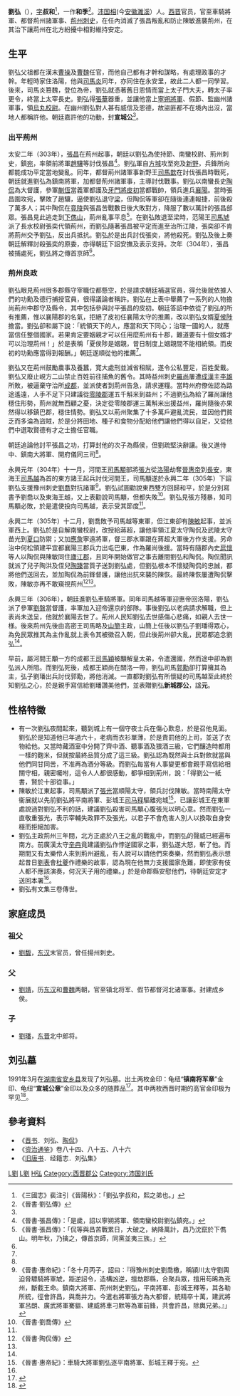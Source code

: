 '''劉弘'''（{{bd|236年||306年|catIdx=L劉}}），[[表字|字]]'''叔和'''<ref>《三國志》裴注引《晉陽秋》：「劉弘字叔和，熙之弟也。」</ref>，一作'''和季'''<ref name="main source">《晉書·劉弘傳》</ref>。[[沛国|沛国]][[相縣|相]](今[[安徽|安徽]][[濉溪|濉溪]]）人。[[西晋|西晋]]官员，官至車騎將軍、都督荊州諸軍事、[[荆州_(古代)#長官|荊州刺史]]，在任內消滅了張昌叛亂和防止陳敏進襲荊州，在其治下讓荊州在北方紛擾中相對維持安定。

== 生平 ==
劉弘父祖都在漢末[[曹操|曹操]]及[[曹魏|曹魏]]任官，而他自己都有才幹和謀略，有處理政事的才幹。年輕時家住洛陽，他與[[司馬炎|司馬炎]]同年，亦同住在永安里，故此二人都一同學習。後來，司馬炎篡魏，登位為帝，劉弘就憑著舊日恩情而當上太子門大夫，轉太子率更令，終當上太宰長史。劉弘得[[張華|張華]]器重，並讓他當上[[寧朔將軍|寧朔將軍]]、假節、監幽州諸軍事，領[[烏丸校尉|烏丸校尉]]。在幽州劉弘對人甚有威信及恩德，故盜匪都不在境內出沒，當地人都稱許他。朝廷嘉許他的功動，封'''宣城公'''<ref name="main source"/>。

=== 出平荊州 ===
太安二年（303年），[[張昌|張昌]]在荊州起事，朝廷以劉弘為使持節、南蠻校尉、荊州刺史，鎮[[宛|宛]]，率領前將軍[[趙驤|趙驤]]等討伐張昌<ref>《晉書·張昌傳》：「是歲，詔以寧朔將軍、領南蠻校尉劉弘鎮宛。」</ref>。劉弘軍自[[方城|方城]]攻至宛及[[新野|新野]]，兵鋒所向都能成功平定當地變亂。同年，都督荊州諸軍事新野王[[司馬歆|司馬歆]]在討伐張昌時戰死，朝廷就進劉弘為鎮南將軍，加都督荊州諸軍事，主導討伐戰事。劉弘以南蠻長史[[陶侃|陶侃]]為大督護，參軍[[蒯恆|蒯恆]]當義軍都護及[[牙門將|牙門將]][[皮初|皮初]]當都戰帥，領兵進兵[[襄陽|襄陽]]。當時張昌圍攻宛，擊敗了趙驤，逼使劉弘退守[[梁縣|梁]]，但陶侃等軍卻在隨後連連報捷，前後殺了萬多人；其中陶侃在[[竟陵|竟陵]]與張昌苦戰數日後大敗對方，降服了數以萬計的張昌部眾。張昌見此逃走到[[下儁山|下儁山]]，荊州亂事平息<ref>《晉書·張昌傳》：「侃等與昌苦戰累日，大破之，納降萬計，昌乃沈竄於下儁山。明年秋，乃擒之，傳首京師，同黨並夷三族。」</ref>。在劉弘敗退至梁時，范陽王[[司馬虓|司馬虓]]派了長水校尉張奕代領荊州，而劉弘隨著張昌被平定而進至治所江陵，張奕卻不肯將荊州交予劉弘，反出兵抵抗。劉弘於是出兵討伐張奕，將他殺死。劉弘及後上奏朝廷解釋討殺張奕的原委，亦得朝廷下詔安撫及表示支持。次年（304年），張昌被捕處死，劉弘將之傳首京師<ref name="main source"/>。

=== 荊州良政 ===
劉弘眼見荊州很多郡縣守宰職位都懸空，於是請求朝廷補選官員，得允後就依據人們的功勳及德行捕授官員，很得議論者稱許。劉弘在上表中舉薦了一系列的人物擔尚荊州中郡守及縣令，其中包括參與討平張昌的皮初。朝廷答詔中依從了劉弘的所有推薦，惟以襄陽郡的名氣，拒絕了皮初任襄陽太守的推薦，改以劉弘女婿[[夏侯陟|夏侯陟]]擔當。劉弘卻和屬下說：「統領天下的人，應當和天下同心；治理一國的人，就應當信任整個國家。若果肯定要姻親才可以任用麼荊州有十郡，難道要有十個女婿才可以治理荊州！」於是表稱「夏侯陟是姻親，昔日制度上姻親間不能相統領。而皮初的功勳應當得到報酬。」朝廷遂順從他的推薦<ref name="main source"/>。

劉弘又在荊州鼓勵農事及養蠶，寛大處刑並減省租賦，遂令公私豐足，百姓愛戴。劉弘又廢止峴方二山禁止百姓前往捕魚的舊令。其時益州刺史[[羅尚|羅尚]]屢遭[[成漢|成漢]]主[[李雄|李雄]]所敗，被逼棄守治所[[成都|成都]]，並派使者到荊州告急，請求運糧。當時州府僚佐認為路途遙遠，人手不足下只建議從[[零陵郡|零陵郡]]運五千斛米到益州；不過劉弘為給了羅尚讓他穩住形勢，荊州就無西顧之憂，決定從零陵郡運三萬斛米出援益州，羅尚隨後亦果然得以移鎮巴郡，穩住情勢。劉弘又以荊州聚集了十多萬戶避亂流民，並因他們貧乏而多淪為盜賊，於是分將田地、種子和食物分配給他們讓他們得以自足，又從他們中選取賢德有才之士擔任官職。

朝廷追論他討平張昌之功，打算封他的次子為縣侯，但劉疏堅決辭讓。後又進侍中、鎮南大將軍、開府儀同三司<ref name="main source"/>。

永興元年（304年）十一月，河間王[[司馬顒|司馬顒]]部將[[張方|張方]]從[[洛陽|洛陽]]劫奪[[晉惠帝|晉惠帝]]到[[長安|長安]]，東海王[[司馬越|司馬越]]為首的東方諸王起兵討伐河間王，司馬顒遂於永興二年（305年）下詔劉弘支援豫州刺史[[劉喬|劉喬]]對抗諸軍<ref>《晉書·惠帝紀》：「冬十月丙子，詔曰：『得豫州刺史劉喬檄，稱潁川太守劉輿迫脅驃騎將軍虓，距逆詔令，造構凶逆，擅劫郡縣，合聚兵眾，擅用苟晞為兗州，斷截王命。鎮南大將軍、荊州刺史劉弘，平南將軍、彭城王釋等，其各勒所統，徑會許昌，與喬并力。今遣右將軍張方為大都督，統精卒十萬，建武將軍呂朗、廣武將軍騫貙、建威將車刁默等為軍前鋒，共會許昌，除輿兄弟。』」</ref>。劉弘試圖勸說東西雙方回歸和平，於是分別寫書予劉喬以及東海王越，又上表勸說司馬顒，但都失敗<ref>《晉書·劉喬傳》</ref>。劉弘見張方殘暴，知司馬顒必敗，於是遣使投向司馬越，表示受其節度<ref name="main source"/>。

永興二年（305年）十二月，劉喬敗予司馬越等東軍，但江東卻有[[陳敏|陳敏]]起事，並派軍西上。劉弘於是自解南蠻校尉，改授給蔣超，讓他率領江夏太守陶侃及武陵太守苗光到[[夏口|夏口]]防禦；又加[[應詹|應詹]]寧遠將軍，督三郡水軍跟在蔣超大軍後方作支援。另命治中何松領建平宜都襄陽三郡兵力出屯巴東，作為羅尚後援。當時有隨郡內史[[扈懷|扈懷]]等人以陶侃與陳敏同住[[廬江郡|廬江郡]]，且同年開始做官之事去離間劉弘和陶侃。陶侃聞訊就派了兒子陶洪及侄兒[[陶臻|陶臻]]當質子送到劉弘處，但劉弘根本不懷疑陶侃的忠誠，都將他們送回去，並加陶侃為前鋒督護，讓他出抗來襲的陳恢。最終陳恢屢遭陶侃擊敗，陳敏亦再不敢窺視荊州<ref>《晉書·陶侃傳》</ref><ref name="main source"/>。

永興三年（306年），朝廷進劉弘車騎將軍。同年司馬越等軍迎惠帝回洛陽，劉弘派了參軍[[劉盤|劉盤]]當督護，率軍加入迎帝還京的部隊。事後劉弘以老病請求解職，但上表尚未送呈，他就於襄陽去世了。荊州人民知劉弘去世感傷心悲痛，如親人去世一様。後來荊州先後由高密王司馬略及[[山簡|山簡]]主政，山簡上任後以劉弘子劉璠得眾心，為免民眾推其為主作亂就上表令其被徵召入朝，但此後荊州卻大亂，民眾都追念劉弘<ref name="main source"/>。

早前，屬河間王顒一方的成都王[[司馬穎|司馬穎]]被顒解皇太弟，令遣還國，然而途中卻為劉弘派人所阻。而劉弘死後，成都王穎尚在關洛一帶，劉弘司馬[[郭勱|郭勱]]卻打算擁其為主，弘子劉璠出兵討伐郭勱，將他消滅。一直都對劉弘有所懷疑的司馬越至此終於知劉弘之心，於是親手寫信給劉璠讚美他們，並表贈劉弘'''新城郡公'''，諡'''元'''。

== 性格特徵 ==
*有一次劉弘夜間起來，聽到城上有一個守夜士兵在傷心歎息，於是召他見面。劉弘於是知道他已年過六十，老病而衣衫單薄，於是責罰他的上司，並送了衣物給他。又當時藏酒室中分開了齊中酒、聽事酒及猥酒三級，它們釀造時都用一樣的麴米，但就按最終品質分成了這三級。劉弘認為既然與士兵對飲就當與他們同甘同苦，不准再為酒分等級。而劉弘每當有人事變更都會親手寫信給相關守相，親密囑咐，這令人人都很感動，都爭相到荊州，說：「得劉公一紙書，賢於十部從事。」
*陳敏於江東起事，司馬顒派了[[张光_(西晋)|張光]]當順陽太守，領兵討伐陳敏。當時南陽太守衞展就以先前劉弘將平南將軍、彭城王[[司马释|司马释]]驅離宛城<ref>《晉書·惠帝紀》：車騎大將軍劉弘逐平南將軍、彭城王釋于宛。</ref>，已讓彭城王在東軍處說過對劉弘不利的話，建議劉弘殺害司馬顒心腹張光以明心意。然而劉弘一直敬重張光，表示宰輔失政罪不及張光，以君子不會危害人別人以換取自身安穩而拒絕加害。
*劉弘主政荊州三年間，北方正處於八王之亂的戰亂中，而劉弘的聲威已經遍布南方。前廣漢太守[[辛冉|辛冉]]竟建議劉弘作悖逆國家之事，劉弘遂大怒，斬了他。而期間又有太樂伶人來到荊州避亂，有人說可以請他們來奏樂，然而劉弘表示想起昔日[[劉表|劉表]]會[[杜夔|杜夔]]作禮樂的故事，認為現在他無力支援國家危難，即使家有伎人都不應該演奏，何況天子用的禮樂。」於是命郡縣安慰他們，待朝廷安定才送回本署<ref name="main source"/>。
*劉弘有文集三卷傳世。

== 家庭成员 ==
===祖父===
*[[劉馥|劉馥]]，[[东汉|东汉]]末官员，曾任揚州刺史。
===父===
*[[劉靖_(曹魏)|劉靖]]，历[[东汉|东汉]]和[[曹魏|曹魏]]两朝，官至镇北将军、假节都督河北诸軍事。封建成乡侯。
===子===
*[[劉璠|劉璠]]，[[东晋|东晋]]北中郎将。

== 刘弘墓 ==
1991年3月在[[湖南省|湖南省]][[安乡县|安乡县]]发现了刘弘墓。出土两枚金印：龟纽“'''镇南将军章'''”金印、龟纽“'''宣城公章'''”金印以及众多的随葬品<ref>{{Cite journal|title=湖南安乡西晋刘弘墓|author=雷明|url=https://kns.cnki.net/kcms/detail/detail.aspx?dbcode=CJFD&dbname=CJFD9093&filename=WENW199311000&uniplatform=NZKPT&v=iazRrw0oL6o-zmDNMUMKLrkXiVwL9BHRp6ZP4VJSEjk-_1-jFqtHhgIPKxklO1Ob|journal=文物|issue=11|others=雷芬|year=1993|access-date=2022-03-04|archive-date=2022-03-04|archive-url=https://web.archive.org/web/20220304025344/https://kns.cnki.net/kcms/detail/detail.aspx?dbcode=CJFD&dbname=CJFD9093&filename=WENW199311000&uniplatform=NZKPT&v=iazRrw0oL6o-zmDNMUMKLrkXiVwL9BHRp6ZP4VJSEjk-_1-jFqtHhgIPKxklO1Ob|dead-url=no}}</ref>。其中两枚西晋时期的高官金印极为罕见<ref>{{Cite web|title=魏晋时期的中央政界与地方社会——围绕西晋刘弘墓的发掘问题|url=https://kns.cnki.net/kcms/detail/detail.aspx?dbcode=IPFD&dbname=IPFD9914&filename=WJNB199509001003&uniplatform=NZKPT&v=KM1z8ApBZkv2eg5_P_QPhRuvH8Az42-dyRYlmAb6UYs0sacALiy9ul-PnoH2VEL9_HEqC16V_4Y%3d|author=葭森健介|date=1995-09|language=zh-CN|access-date=2022-03-04|archive-date=2022-03-04|archive-url=https://web.archive.org/web/20220304025347/https://kns.cnki.net/kcms/detail/detail.aspx?dbcode=IPFD&dbname=IPFD9914&filename=WJNB199509001003&uniplatform=NZKPT&v=KM1z8ApBZkv2eg5_P_QPhRuvH8Az42-dyRYlmAb6UYs0sacALiy9ul-PnoH2VEL9_HEqC16V_4Y%3D|dead-url=no}}</ref>。

== 參考資料 ==
*《[[晋书|晋书]]．刘弘、[[陶侃|陶侃]]》
*《[[资治通鉴|资治通鉴]]》卷八十四、八十五、八十六
*《[[旧唐书|旧唐书]]．经籍志．刘弘集》
{{reflist}}

[[Category:晉朝軍事人物|L劉]]
[[Category:濉溪人|L劉]]
[[Category:劉姓|H弘]]
[[Category:西晋郡公|Category:西晋郡公]]
[[Category:沛国刘氏|Category:沛国刘氏]]